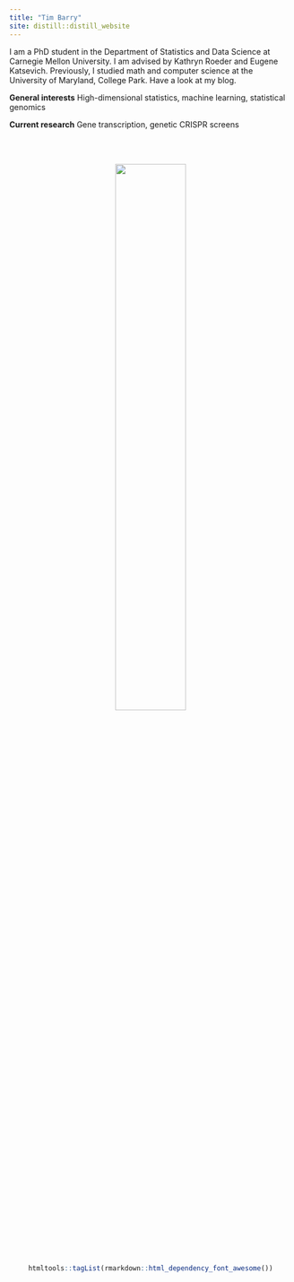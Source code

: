 ```yaml
---
title: "Tim Barry"
site: distill::distill_website
---
```


I am a PhD student in the Department of Statistics and Data Science at Carnegie Mellon University. I am advised by Kathryn Roeder and Eugene Katsevich. Previously, I studied math and computer science at the University of Maryland, College Park. Have a look at my blog.

**General interests** High-dimensional statistics, machine learning, statistical genomics

**Current research** Gene transcription, genetic CRISPR screens

<br/>
<br/>
<center>
![](pic_circle.png){#id .class width=50% height=50%}
\center

```r
htmltools::tagList(rmarkdown::html_dependency_font_awesome())
```

[<i class="fas fa-file fa-3x"></i>](timsResume.pdf)
[<i class="fa fa-github fa-3x"></i>](https://github.com/Timothy-Barry)
[<i class="fa fa-envelope fa-3x"></i>](email.html)
